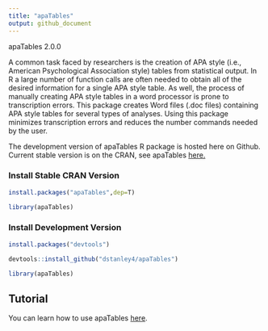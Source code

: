 ```yaml
---
title: "apaTables"
output: github_document
---
```


apaTables 2.0.0

A common task faced by researchers is the creation of APA style
(i.e., American Psychological Association style) tables from statistical
output. In R a large number of function calls are often needed to obtain all of
the desired information for a single APA style table. As well, the process of
manually creating APA style tables in a word processor is prone to transcription
errors. This package creates Word files (.doc files) containing APA style tables
for several types of analyses. Using this package minimizes transcription errors
and reduces the number commands needed by the user.
    
The development version of apaTables R package is hosted here on Github. Current stable version is on the CRAN, see apaTables [here.](https://cran.r-project.org/web/packages/apaTables/index.html)


### Install Stable CRAN Version


```r

install.packages("apaTables",dep=T)

library(apaTables)

```


### Install Development Version



```r

install.packages("devtools")

devtools::install_github("dstanley4/apaTables")

library(apaTables)

```

## Tutorial

You can learn how to use apaTables [here](https://dstanley4.github.io/apaTables/articles/apaTables.html).


